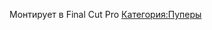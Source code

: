 
{{Инфобокс для пуперов
|title2=Kekusmajestics
|другие_ники=
|image3=[[Файл:Kekusmajestics.png|left]]
|caption3=
|сферы_творчества=
|год_начала=2017
|image4=
|caption4=
|имя_фамилия=
|дата_рождения=
|место_проживания=
|ссылки=[https://www.youtube.com/channel/UC4K_LWX7Jc8uCkrkUcWpLkg канал]
}}

Монтирует в Final Cut Pro
[[Категория:Пуперы]]